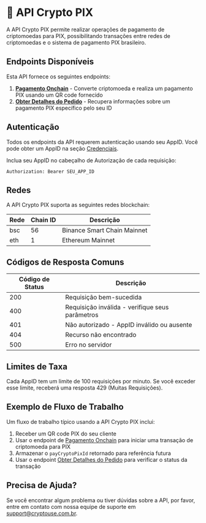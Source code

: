 # 💸 API Crypto PIX

A API Crypto PIX permite realizar operações de pagamento de criptomoedas para PIX, possibilitando transações entre redes de criptomoedas e o sistema de pagamento PIX brasileiro.

## Endpoints Disponíveis

Esta API fornece os seguintes endpoints:

1. **[Pagamento Onchain](/crypto-pix-api/crypto-pix-onchain-pay)** - Converte criptomoeda e realiza um pagamento PIX usando um QR code fornecido
2. **[Obter Detalhes do Pedido](/crypto-pix-api/crypto-pix-order-get)** - Recupera informações sobre um pagamento PIX específico pelo seu ID

## Autenticação

Todos os endpoints da API requerem autenticação usando seu AppID. Você pode obter um AppID na seção [Credenciais](/Credenciais).

Inclua seu AppID no cabeçalho de Autorização de cada requisição:

```
Authorization: Bearer SEU_APP_ID
```

## Redes

A API Crypto PIX suporta as seguintes redes blockchain:

| Rede | Chain ID | Descrição |
|------|----------|-----------|
| bsc  | 56       | Binance Smart Chain Mainnet |
| eth  | 1        | Ethereum Mainnet |

## Códigos de Resposta Comuns

| Código de Status | Descrição |
|------------------|-----------|
| 200              | Requisição bem-sucedida |
| 400              | Requisição inválida - verifique seus parâmetros |
| 401              | Não autorizado - AppID inválido ou ausente |
| 404              | Recurso não encontrado |
| 500              | Erro no servidor |

## Limites de Taxa

Cada AppID tem um limite de 100 requisições por minuto. Se você exceder esse limite, receberá uma resposta 429 (Muitas Requisições).

## Exemplo de Fluxo de Trabalho

Um fluxo de trabalho típico usando a API Crypto PIX inclui:

1. Receber um QR code PIX do seu cliente
2. Usar o endpoint de [Pagamento Onchain](/crypto-pix-api/crypto-pix-onchain-pay) para iniciar uma transação de criptomoeda para PIX
3. Armazenar o `payCryptoPixId` retornado para referência futura
4. Usar o endpoint [Obter Detalhes do Pedido](/crypto-pix-api/crypto-pix-order-get) para verificar o status da transação

## Precisa de Ajuda?

Se você encontrar algum problema ou tiver dúvidas sobre a API, por favor, entre em contato com nossa equipe de suporte em [support@cryptouse.com.br](mailto:support@cryptouse.com.br). 